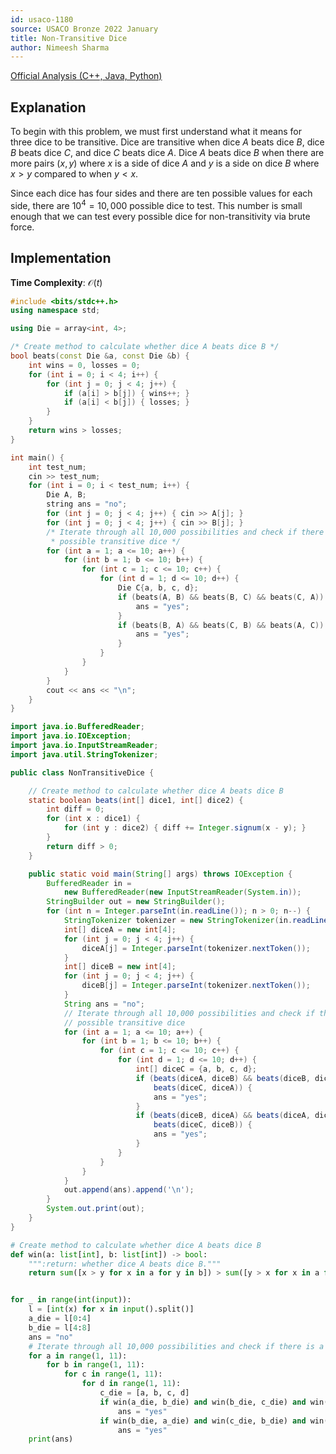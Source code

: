 ```yaml
---
id: usaco-1180
source: USACO Bronze 2022 January
title: Non-Transitive Dice
author: Nimeesh Sharma
---
```


[Official Analysis (C++, Java, Python)](http://www.usaco.org/current/data/sol_prob2_bronze_jan22.html)

## Explanation

To begin with this problem, we must first understand what it means for three dice to be transitive. Dice are transitive when dice $A$ beats dice $B$, dice $B$ beats dice $C$, and dice $C$ beats dice $A$. Dice $A$ beats dice $B$ when there are more pairs $(x, y)$ where $x$ is a side of dice $A$ and $y$ is a side on dice $B$ where $x > y$ compared to when $y < x$.

Since each dice has four sides and there are ten possible values for each side, there are $10^4 = 10,000$ possible dice to test. This number is small enough that we can test every possible dice for non-transitivity via brute force.

## Implementation

**Time Complexity**: $\mathcal{O}(t)$

<LanguageSection>
<CPPSection>

```cpp
#include <bits/stdc++.h>
using namespace std;

using Die = array<int, 4>;

/* Create method to calculate whether dice A beats dice B */
bool beats(const Die &a, const Die &b) {
	int wins = 0, losses = 0;
	for (int i = 0; i < 4; i++) {
		for (int j = 0; j < 4; j++) {
			if (a[i] > b[j]) { wins++; }
			if (a[i] < b[j]) { losses; }
		}
	}
	return wins > losses;
}

int main() {
	int test_num;
	cin >> test_num;
	for (int i = 0; i < test_num; i++) {
		Die A, B;
		string ans = "no";
		for (int j = 0; j < 4; j++) { cin >> A[j]; }
		for (int j = 0; j < 4; j++) { cin >> B[j]; }
		/* Iterate through all 10,000 possibilities and check if there is a
		 * possible transitive dice */
		for (int a = 1; a <= 10; a++) {
			for (int b = 1; b <= 10; b++) {
				for (int c = 1; c <= 10; c++) {
					for (int d = 1; d <= 10; d++) {
						Die C{a, b, c, d};
						if (beats(A, B) && beats(B, C) && beats(C, A)) {
							ans = "yes";
						}
						if (beats(B, A) && beats(C, B) && beats(A, C)) {
							ans = "yes";
						}
					}
				}
			}
		}
		cout << ans << "\n";
	}
}
```

</CPPSection>
<JavaSection>

```java
import java.io.BufferedReader;
import java.io.IOException;
import java.io.InputStreamReader;
import java.util.StringTokenizer;

public class NonTransitiveDice {

	// Create method to calculate whether dice A beats dice B
	static boolean beats(int[] dice1, int[] dice2) {
		int diff = 0;
		for (int x : dice1) {
			for (int y : dice2) { diff += Integer.signum(x - y); }
		}
		return diff > 0;
	}

	public static void main(String[] args) throws IOException {
		BufferedReader in =
		    new BufferedReader(new InputStreamReader(System.in));
		StringBuilder out = new StringBuilder();
		for (int n = Integer.parseInt(in.readLine()); n > 0; n--) {
			StringTokenizer tokenizer = new StringTokenizer(in.readLine());
			int[] diceA = new int[4];
			for (int j = 0; j < 4; j++) {
				diceA[j] = Integer.parseInt(tokenizer.nextToken());
			}
			int[] diceB = new int[4];
			for (int j = 0; j < 4; j++) {
				diceB[j] = Integer.parseInt(tokenizer.nextToken());
			}
			String ans = "no";
			// Iterate through all 10,000 possibilities and check if there is a
			// possible transitive dice
			for (int a = 1; a <= 10; a++) {
				for (int b = 1; b <= 10; b++) {
					for (int c = 1; c <= 10; c++) {
						for (int d = 1; d <= 10; d++) {
							int[] diceC = {a, b, c, d};
							if (beats(diceA, diceB) && beats(diceB, diceC) &&
							    beats(diceC, diceA)) {
								ans = "yes";
							}
							if (beats(diceB, diceA) && beats(diceA, diceC) &&
							    beats(diceC, diceB)) {
								ans = "yes";
							}
						}
					}
				}
			}
			out.append(ans).append('\n');
		}
		System.out.print(out);
	}
}
```

</JavaSection>
<PySection>

```py
# Create method to calculate whether dice A beats dice B
def win(a: list[int], b: list[int]) -> bool:
	""":return: whether dice A beats dice B."""
	return sum([x > y for x in a for y in b]) > sum([y > x for x in a for y in b])


for _ in range(int(input)):
	l = [int(x) for x in input().split()]
	a_die = l[0:4]
	b_die = l[4:8]
	ans = "no"
	# Iterate through all 10,000 possibilities and check if there is a possible transitive dice
	for a in range(1, 11):
		for b in range(1, 11):
			for c in range(1, 11):
				for d in range(1, 11):
					c_die = [a, b, c, d]
					if win(a_die, b_die) and win(b_die, c_die) and win(c_die, a_die):
						ans = "yes"
					if win(b_die, a_die) and win(c_die, b_die) and win(a_die, c_die):
						ans = "yes"
	print(ans)
```

</PySection>
</LanguageSection>
